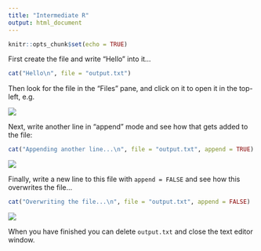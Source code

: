 ```yaml
---
title: "Intermediate R"
output: html_document
---
```


```r
knitr::opts_chunk$set(echo = TRUE)
```

First create the file and write "Hello" into it...

```R
cat("Hello\n", file = "output.txt")
```

Then look for the file in the "Files" pane, and click on it to open
it in the top-left, e.g.

![](images/formatting01.png)

Next, write another line in "append" mode and see how that gets
added to the file:

```R
cat("Appending another line...\n", file = "output.txt", append = TRUE)
```

![](images/formatting02.png)

Finally, write a new line to this file with `append = FALSE` and see
how this overwrites the file...

```R
cat("Overwriting the file...\n", file = "output.txt", append = FALSE)
```

![](images/formatting03.png)

When you have finished you can delete `output.txt` and close the
text editor window.

